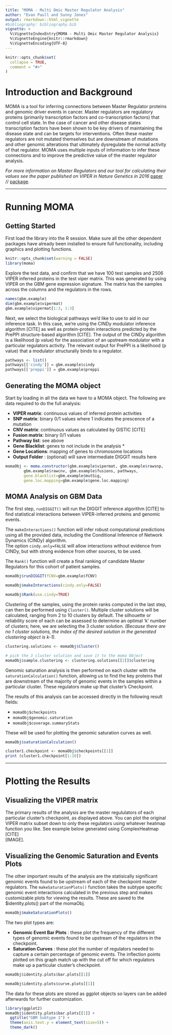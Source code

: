 ```yaml
---
title: "MOMA - Multi Omic Master Regulator Analysis"
author: "Evan Paull and Sunny Jones"
output: rmarkdown::html_vignette
#bibliography: bibliography.bib
vignette: >
  %\VignetteIndexEntry{MOMA - Multi Omic Master Regulator Analysis}
  %\VignetteEngine{knitr::rmarkdown}
  %\VignetteEncoding{UTF-8}
---
```


```r
knitr::opts_chunk$set(
  collapse = TRUE,
  comment = "#>"
)
```

# Introduction and Background

MOMA is a tool for inferring connections between Master Regulator proteins and 
genomic driver events in cancer. Master regulators are regulatory proteins 
(primarily transcription factors and co-transcription factors) that control cell
state. In the case of cancer and other disease states transcription factors have 
been shown to be key drivers of maintaining the disease state and can be targets 
for interventions. Often these master regulators are not mutated themselves but 
are downstream of mutations and other genomic alterations that ultimately 
dysregulate the normal activity of that regulator. MOMA uses multiple inputs of 
information to infer these connections and to improve the predictive value of 
the master regulator analysis.  



*For more information on Master Regulators and our tool for calculating their values see the paper published on VIPER in Nature Genetics in 2016* 
[paper](10.1038/ng.3593) // [package](10.18129/B9.bioc.viper).

*** 

# Running MOMA

## Getting Started

First load the library into the R session. Make sure all the other dependent 
packages have already been installed to ensure full functionality, including 
graphics and plotting functions.  


```r
knitr::opts_chunk$set(warning = FALSE)
library(moma)
```


Explore the test data, and confirm that we have 100 test samples and 2506 VIPER 
inferred proteins in the test viper matrix. This was generated by using VIPER on 
the GBM gene expression signature. The matrix has the samples across the columns 
and the regulators in the rows.  


```r
names(gbm.example)
dim(gbm.example$vipermat)
gbm.example$vipermat[1:3, 1:3]
```

Next, we select the biological pathways we'd like to use to aid in our inference 
task. In this case, we're using the CINDy modulator inference algorithm [CITE] 
as well as protein-protein interactions predicted by the PrePPI structure-based 
algorithm [CITE]. The output of the CINDy algorithm is a likelihood (p value) for
the association of an upstream modulator with a particular regulators activity. 
The relevant output for PrePPI is a likelihood (p value) that a modulator 
structurally binds to a regulator.  

```r
pathways <- list()
pathways[['cindy']] = gbm.example$cindy
pathways[['preppi']] = gbm.example$preppi
```

## Generating the **MOMA** object

Start by loading in all the data we have to a MOMA object. The following are data required 
to do the full analysis:

- **VIPER matrix**: continuous values of inferred protein activities
- **SNP matrix**: binary 0/1 values where 1 indicates the prescence of a mutation
- **CNV matrix**: continuous values as calculated by GISTIC [CITE]
- **Fusion matrix**: binary 0/1 values 
- **Pathway list**: see above
- **Gene Blacklist**: genes to not include in the analysis *
- **Gene Locations**: mapping of genes to chromosome locations
- **Output Folder** : (optional) will save intermediate DIGGIT results here

```r
momaObj <- moma.constructor(gbm.example$vipermat, gbm.example$rawsnp,
        gbm.example$rawcnv, gbm.example$fusions, pathways,
        gene.blacklist=gbm.example$mutSig,
        gene.loc.mapping=gbm.example$gene.loc.mapping)
```

## MOMA Analysis on GBM Data

The first step, `runDIGGIT()`  will run the DIGGIT inference algorithm [CITE] to
find statistical interactions between VIPER-inferred proteins and genomic events.  

The `makeInteractions()` function will infer robust computational predictions
using all the provided data, including the Conditional Inference of Network Dynamics 
(CINDy) algorithm.  
The option `cindy.only=FALSE` will allow interactions without evidence from CINDy,
but with strong evidence from other sources, to be used.  

The `Rank()` function will create a final ranking of candidate Master Regulators
for this cohort of patient samples.

```r
momaObj$runDIGGIT(fCNV=gbm.example$fCNV)

momaObj$makeInteractions(cindy.only=FALSE)

momaObj$Rank(use.cindy=TRUE)
```

Clustering of the samples, using the protein ranks computed in the last step, 
can then be performed using `Cluster()`. Multiple cluster solutions will be 
calculated, ranging from 2 to 10 clusters by default. The silhouette or 
reliability score of each can be assessed to determine an optimal 'k' number of 
clusters; here, we are selecting the 3 cluster solution. 
*(Because there are no 1 cluster solutions, the index of the desired solution 
in the generated clustering object is k-1).* 

```r
clustering.solutions <- momaObj$Cluster()

# pick the 3 cluster solution and save it to the moma Object
momaObj$sample.clustering <- clustering.solutions[[2]]$clustering
```

  
Genomic saturation analysis is then performed on each cluster with the 
`saturationCalculation()` function, allowing us to find the key proteins that are 
downstream of the majority of genomic events in the samples within a particular 
cluster. These regulators make up that cluster's Checkpoint.  

The results of this analysis can be accessed directly in the following result 
fields:  
  
  - `momaObj$checkpoints` 
  - `momaObj$genomic.saturation`
  - `momaObj$coverage.summaryStats` 
  
These will be used for plotting the genomic saturation curves as well.
  
```r
momaObj$saturationCalculation()
```

```r
cluster1.checkpoint <- momaObj$checkpoints[[1]]
print (cluster1.checkpoint[1:10])
```

***

# Plotting the Results

## Visualizing the VIPER matrix  

The primary results of the analysis are the master regululators of each particular
cluster's checkpoint, as displayed above. You can plot the original VIPER matrix 
subset down to only these regulators using whatever heatmap function you like. 
See example below generated using ComplexHeatmap [CITE]  
[IMAGE].

## Visualizing the Genomic Saturation and Events Plots

The other important results of the analysis are the statisically significant
genomic events found to be upstream of each of the checkpoint master regulators. 
The `makeSaturationPlots()` function takes the subtype specific genomic event interactions
calculated in the previous step and makes customizable plots for viewing the results. These
are saved to the $identity.plots() part of the momaObj.

```r

momaObj$makeSaturationPlots()

```


The two plot types are: 

- **Genomic Event Bar Plots** : these plot the frequency of the different types of 
genomic events found to be upstream of the regulators in the checkpoint.  
- **Saturation Curves** : these plot the number of regulators needed to capture
a certain percentage of genomic events. The inflection points plotted on
this graph match up with the cut off for which regulators make up a particular
cluster's checkpoint.   

```r

momaObj$identity.plots$bar.plots[[1]]

momaObj$identity.plots$curve.plots[[1]]

```

The data for these plots are stored as ggplot objects so layers can be added afterwards
for further customization.

```r
library(ggplot2)
momaObj$identity.plots$bar.plots[[1]] +
  ggtitle("GBM Subtype 1") +
  theme(axis.text.y = element_text(size=5)) + 
  theme_dark()

```







